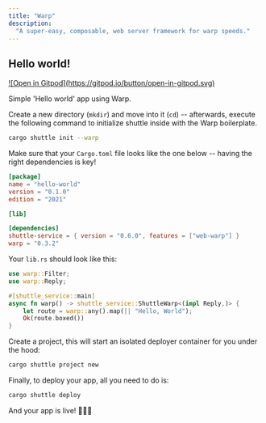 ```yaml
---
title: "Warp"
description:
  "A super-easy, composable, web server framework for warp speeds."
---
```


## Hello world!

<a href="https://gitpod.io/#https://github.com/shuttle-hq/shuttle-examples/tree/main/warp/hello-world">
  ![Open in Gitpod](https://gitpod.io/button/open-in-gitpod.svg)
</a>

Simple 'Hello world' app using Warp.

Create a new directory (`mkdir`) and move into it (`cd`) -- afterwards, execute the following command to initialize shuttle inside with the Warp boilerplate.

```bash
cargo shuttle init --warp
```

Make sure that your `Cargo.toml` file looks like the one below -- having the right dependencies is key!

```toml
[package]
name = "hello-world"
version = "0.1.0"
edition = "2021"

[lib]

[dependencies]
shuttle-service = { version = "0.6.0", features = ["web-warp"] }
warp = "0.3.2"
```
Your `lib.rs` should look like this:

```Rust
use warp::Filter;
use warp::Reply;

#[shuttle_service::main]
async fn warp() -> shuttle_service::ShuttleWarp<(impl Reply,)> {
    let route = warp::any().map(|| "Hello, World");
    Ok(route.boxed())
}

```
Create a project, this will start an isolated deployer container for you under the hood:
```bash
cargo shuttle project new
```
Finally, to deploy your app, all you need to do is:
```bash
cargo shuttle deploy
```

And your app is live! 🎉🎉🎉
